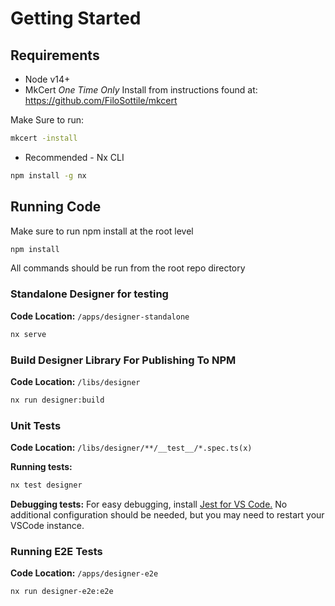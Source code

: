 
<Meta title="Docs/Getting Started" />

# Getting Started

## Requirements

- Node v14+
- MkCert
  _One Time Only_
  Install from instructions found at: https://github.com/FiloSottile/mkcert

Make Sure to run:

```bash
mkcert -install
```

- Recommended - Nx CLI

```bash
npm install -g nx
```

## Running Code

Make sure to run npm install at the root level

```bash
npm install
```

All commands should be run from the root repo directory

### Standalone Designer for testing

**Code Location:** `/apps/designer-standalone`

```bash
nx serve
```

### Build Designer Library For Publishing To NPM

**Code Location:** `/libs/designer`

```bash
nx run designer:build
```

### Unit Tests

**Code Location:** `/libs/designer/**/__test__/*.spec.ts(x)`

**Running tests:**

```bash
nx test designer
```

**Debugging tests:** For easy debugging, install [Jest for VS Code.](https://marketplace.visualstudio.com/items?itemName=Orta.vscode-jest)
No additional configuration should be needed, but you may need to restart your VSCode instance.

### Running E2E Tests

**Code Location:** `/apps/designer-e2e`

```bash
nx run designer-e2e:e2e
```
